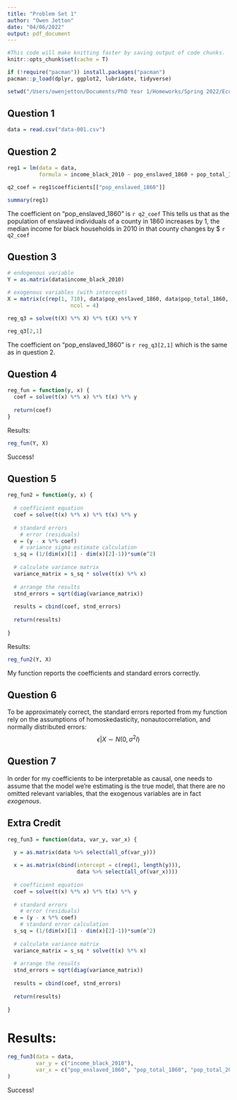 ```yaml
---
title: "Problem Set 1"
author: "Owen Jetton"
date: "04/06/2022"
output: pdf_document
---
```


```r
#This code will make knitting faster by saving output of code chunks.
knitr::opts_chunk$set(cache = T)

if (!require("pacman")) install.packages("pacman")
pacman::p_load(dplyr, ggplot2, lubridate, tidyverse)

setwd("/Users/owenjetton/Documents/PhD Year 1/Homeworks/Spring 2022/Econometrics-Spring-22")

```

## Question 1

```r
data = read.csv("data-001.csv")

```


## Question 2

```r

reg1 = lm(data = data,
          formula = income_black_2010 ~ pop_enslaved_1860 + pop_total_1860 + pop_total_2010)

q2_coef = reg1$coefficients[["pop_enslaved_1860"]]

summary(reg1)
```

The coefficient on "pop_enslaved_1860" is `r q2_coef`
This tells us that as the population of enslaved individuals of a county in 1860 increases by 1, the median income for black households in 2010 in that county changes by $ `r q2_coef`

## Question 3

```r
# endogenous variable
Y = as.matrix(data$income_black_2010)

# exogenous variables (with intercept)
X = matrix(c(rep(1, 710), data$pop_enslaved_1860, data$pop_total_1860, data$pop_total_2010), 
                    ncol = 4)

reg_q3 = solve(t(X) %*% X) %*% t(X) %*% Y

reg_q3[2,1]
```

The coefficient on "pop_enslaved_1860" is `r reg_q3[2,1]` which is the same as in question 2.


## Question 4

```r

reg_fun = function(y, x) {
  coef = solve(t(x) %*% x) %*% t(x) %*% y
  
  return(coef)
}
```

Results:

```r
reg_fun(Y, X)

```

Success!

## Question 5

```r

reg_fun2 = function(y, x) {
  
  # coefficient equation
  coef = solve(t(x) %*% x) %*% t(x) %*% y
  
  # standard errors
    # error (residuals)
  e = (y - x %*% coef)
    # variance sigma estimate calculation
  s_sq = (1/(dim(x)[1] - dim(x)[2]-1))*sum(e^2)
  
  # calculate variance matrix
  variance_matrix = s_sq * solve(t(x) %*% x)
  
  # arrange the results
  stnd_errors = sqrt(diag(variance_matrix))
  
  results = cbind(coef, stnd_errors)
  
  return(results)
  
}

```

Results:

```r
reg_fun2(Y, X)

```

My function reports the coefficients and standard errors correctly.

## Question 6

To be approximately correct, the standard errors reported from my function rely on the assumptions of homoskedasticity, nonautocorrelation, and normally distributed errors: 
$$\epsilon | X \sim N(0, \sigma^2 I) $$

## Question 7

In order for my coefficients to be interpretable as causal, one needs to assume that the model we're estimating is the true model, that there are no omitted relevant variables, that the exogenous variables are in fact *exogenous*.



## Extra Credit

```r

reg_fun3 = function(data, var_y, var_x) {

  y = as.matrix(data %>% select(all_of(var_y)))
  
  x = as.matrix(cbind(intercept = c(rep(1, length(y))), 
                      data %>% select(all_of(var_x))))
  
  # coefficient equation
  coef = solve(t(x) %*% x) %*% t(x) %*% y
  
  # standard errors
    # error (residuals)
  e = (y - x %*% coef)
    # standard error calculation
  s_sq = (1/(dim(x)[1] - dim(x)[2]-1))*sum(e^2)
  
  # calculate variance matrix
  variance_matrix = s_sq * solve(t(x) %*% x)
  
  # arrange the results
  stnd_errors = sqrt(diag(variance_matrix))
  
  results = cbind(coef, stnd_errors)
  
  return(results)
  
}
```

# Results:

```r
reg_fun3(data = data, 
         var_y = c("income_black_2010"), 
         var_x = c("pop_enslaved_1860", "pop_total_1860", "pop_total_2010")
)

```

Success!

